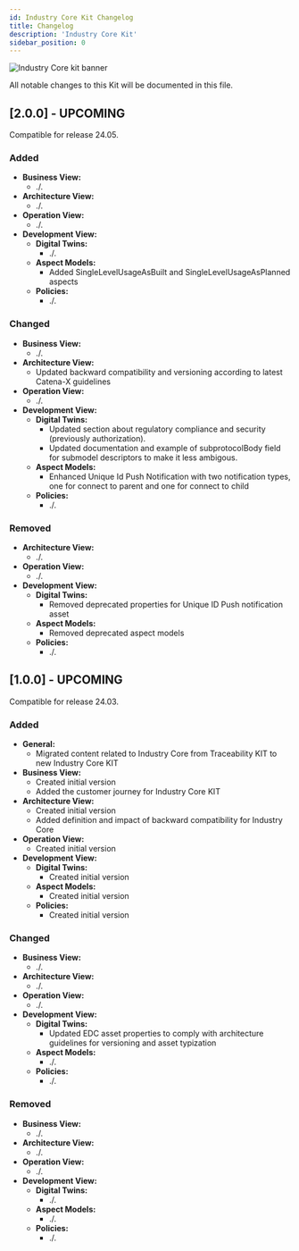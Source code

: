 ```yaml
---
id: Industry Core Kit Changelog
title: Changelog
description: 'Industry Core Kit'
sidebar_position: 0
---
```


<!--
This work is licensed under the CC-BY-4.0 (https://creativecommons.org/licenses/by/4.0/legalcode).

- SPDX-License-Identifier: CC-BY-4.0
- SPDX-FileCopyrightText: 2023 - 2024 BASF SE
- SPDX-FileCopyrightText: 2023 - 2024 Bayerische Motoren Werke Aktiengesellschaft (BMW AG)
- SPDX-FileCopyrightText: 2023 - 2024 Fraunhofer-Gesellschaft zur Foerderung der angewandten Forschung e.V. (represented by Fraunhofer ISST & Fraunhofer IML)
- SPDX-FileCopyrightText: 2023 - 2024 German Edge Cloud GmbH & Co. KG
- SPDX-FileCopyrightText: 2023 - 2024 Mercedes Benz AG
- SPDX-FileCopyrightText: 2023 - 2024 Robert Bosch Manufacturing Solutions GmbH
- SPDX-FileCopyrightText: 2023 - 2024 SAP SE
- SPDX-FileCopyrightText: 2023 - 2024 Siemens AG
- SPDX-FileCopyrightText: 2023 - 2024 T-Systems International GmbH
- SPDX-FileCopyrightText: 2023 - 2024 ZF Friedrichshafen AG
- SPDX-FileCopyrightText: 2023 - 2024 Contributors to the Eclipse Foundation
- Source URL: https://github.com/eclipse-tractusx/eclipse-tractusx.github.io/tree/main/docs-kits/kits/Industry%20Core%20Kit (latest version)
-->


![Industry Core kit banner](@site/static/img/doc-industry-core_header-minified.png)

All notable changes to this Kit will be documented in this file.

## [2.0.0] - UPCOMING

Compatible for release 24.05.

### Added

- **Business View:**
  - ./.
- **Architecture View:**
  - ./.
- **Operation View:**
  - ./.
- **Development View:**
  - **Digital Twins:**
    - ./.
  - **Aspect Models:**
    - Added SingleLevelUsageAsBuilt and SingleLevelUsageAsPlanned aspects
  - **Policies:**
    - ./.

### Changed

- **Business View:**
  - ./.
- **Architecture View:**
  - Updated backward compatibility and versioning according to latest Catena-X guidelines
- **Operation View:**
  - ./.
- **Development View:**
  - **Digital Twins:**
    - Updated section about regulatory compliance and security (previously authorization).
    - Updated documentation and example of subprotocolBody field for submodel descriptors to make it less ambigous.
  - **Aspect Models:**
    - Enhanced Unique Id Push Notification with two notification types, one for connect to parent and one for connect to child
  - **Policies:**
    - ./.

### Removed

- **Architecture View:**
  - ./.
- **Operation View:**
  - ./.
- **Development View:**
  - **Digital Twins:**
    - Removed deprecated properties for Unique ID Push notification asset
  - **Aspect Models:**
    - Removed deprecated aspect models
  - **Policies:**
    - ./.

## [1.0.0] - UPCOMING

Compatible for release 24.03.

### Added

- **General:**
    - Migrated content related to Industry Core from Traceability KIT to new Industry Core KIT
- **Business View:**
    - Created initial version
    - Added the customer journey for Industry Core KIT
- **Architecture View:**
    - Created initial version
    - Added definition and impact of backward compatibility for Industry Core
- **Operation View:**
    - Created initial version
- **Development View:**
  - **Digital Twins:**
    - Created initial version
  - **Aspect Models:**
    - Created initial version
  - **Policies:**
    - Created initial version

### Changed

- **Business View:**
    - ./.
- **Architecture View:**
    - ./.
- **Operation View:**
    - ./.
- **Development View:**
  - **Digital Twins:**
    - Updated EDC asset properties to comply with architecture guidelines for versioning and asset typization 
  - **Aspect Models:**
    - ./.
  - **Policies:**
    - ./.

### Removed

- **Business View:**
  - ./.
- **Architecture View:**
  - ./.
- **Operation View:**
  - ./.
- **Development View:**
  - **Digital Twins:**
    - ./.
  - **Aspect Models:**
    - ./.
  - **Policies:**
    - ./.

<Notice components={props.components} />

